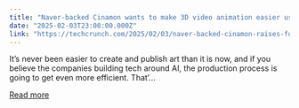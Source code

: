 ```yaml
---
title: "Naver-backed Cinamon wants to make 3D video animation easier using AI"
date: "2025-02-03T23:00:00.000Z"
link: "https://techcrunch.com/2025/02/03/naver-backed-cinamon-raises-funding-to-launch-video-generator/"
---
```


It&#8217;s never been easier to create and publish art than it is now, and if you believe the companies building tech around AI, the production process is going to get even more efficient. That&#8217;...

[Read more](https://techcrunch.com/2025/02/03/naver-backed-cinamon-raises-funding-to-launch-video-generator/)
